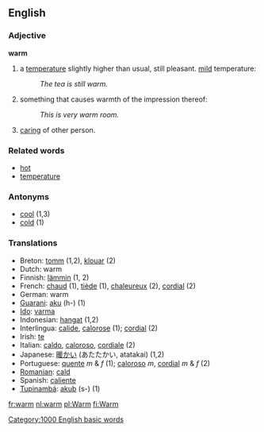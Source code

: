 ==English==
===Adjective===
'''warm'''

#a [[temperature]] slightly higher than usual, still pleasant. [[Mild|mild]] temperature:
#:''The tea is still warm.''
#something that causes warmth of the impression thereof:
#:''This is very warm room.''
#[[care|caring]] of other person.

===Related words===
*[[hot]]
*[[temperature]]

===Antonyms===
*[[cool]] (1,3)
*[[cold]] (1)

===Translations===
*Breton: [[tomm]] (1,2), [[klouar]] (2)
*Dutch: warm
*Finnish: [[lämmin]] (1, 2)
*French: [[chaud]] (1), [[tiède]] (1), [[chaleureux]] (2), [[cordial]] (2)
*German: warm
*[[Guarani]]: [[aku]] (h-) (1)
*[[Ido]]: [[varma]]
*Indonesian: [[hangat]] (1,2)
*Interlingua: [[calide]], [[calorose]] (1); [[cordial]] (2)
*Irish: [[te#Irish|te]]
*Italian: [[caldo]], [[caloroso#Italian|caloroso]], [[cordiale]] (2)
*Japanese: [[暖かい]] (あたたかい, atatakai) (1,2)
*Portuguese: [[quente]] ''m'' & ''f'' (1); [[caloroso#Portuguese|caloroso]] ''m'', [[cordial]] ''m'' & ''f'' (2)
*[[Romanian]]: [[cald]]
*Spanish: [[caliente]]
*[[Tupinambá]]: [[akub]] (s-) (1)

[[Category:1000 English basic words]]

[[fr:warm]]
[[nl:warm]]
[[pl:Warm]]
[[fi:Warm]]